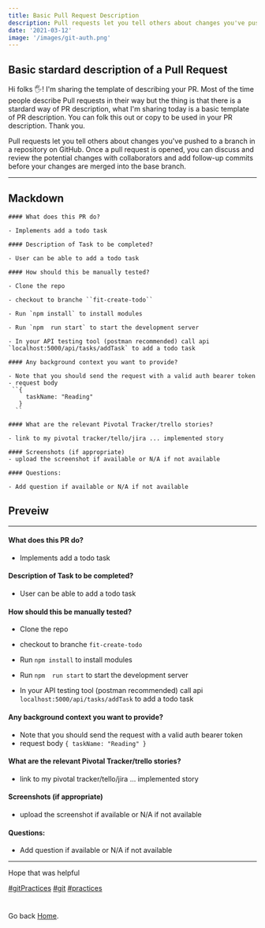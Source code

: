 ```yaml
---
title: Basic Pull Request Description
description: Pull requests let you tell others about changes you've pushed to a branch in a repository on GitHub. Once a pull request is opened, you can discuss and review the potential changes with collaborators and add follow-up commits before your changes are merged into the base branch.
date: '2021-03-12'
image: '/images/git-auth.png'
---
```



## Basic stardard description of a Pull Request
 

Hi folks 🖐! I'm sharing the template of describing your PR. Most of the time people describe Pull requests in their way but the thing is that there is a stardard way of PR description, what I'm sharing today is a basic template of PR description.
You can folk this out or copy to be used in your PR description. Thank you.

Pull requests let you tell others about changes you've pushed to a branch in a repository on GitHub. Once a pull request is opened, you can discuss and review the potential changes with collaborators and add follow-up commits before your changes are merged into the base branch.
_____________________________________
 
## Mackdown 

```
#### What does this PR do?

- Implements add a todo task

#### Description of Task to be completed? 

- User can be able to add a todo task

#### How should this be manually tested?

- Clone the repo

- checkout to branche ``fit-create-todo``

- Run `npm install` to install modules

- Run `npm  run start` to start the development server

- In your API testing tool (postman recommended) call api `localhost:5000/api/tasks/addTask` to add a todo task

#### Any background context you want to provide?

- Note that you should send the request with a valid auth bearer token
- request body 
 ``{
     taskName: "Reading"
   }
  ``

#### What are the relevant Pivotal Tracker/trello stories?

- link to my pivotal tracker/tello/jira ... implemented story

#### Screenshots (if appropriate)
- upload the screenshot if available or N/A if not available

#### Questions:

- Add question if available or N/A if not available
```

## Preveiw
_____________________________________

#### What does this PR do?

- Implements add a todo task

#### Description of Task to be completed? 

- User can be able to add a todo task

#### How should this be manually tested?

- Clone the repo

- checkout to branche ``fit-create-todo``

- Run `npm install` to install modules

- Run `npm  run start` to start the development server

- In your API testing tool (postman recommended) call api `localhost:5000/api/tasks/addTask` to add a todo task

#### Any background context you want to provide?

- Note that you should send the request with a valid auth bearer token
- request body 
 ``{
     taskName: "Reading"
   }
  ``

#### What are the relevant Pivotal Tracker/trello stories?

- link to my pivotal tracker/tello/jira ... implemented story

#### Screenshots (if appropriate)
- upload the screenshot if available or N/A if not available

#### Questions:

- Add question if available or N/A if not available

_____________________________________
Hope that was helpful

[#gitPractices]() [#git]() [#practices]()

#

Go back [Home](/).
